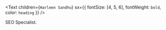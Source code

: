 <Text
  children={`Harleen Sandhu`}
  sx={{ fontSize: [4, 5, 6], fontWeight: `bold`, color: `heading` }}
/>

SEO Specialist.
